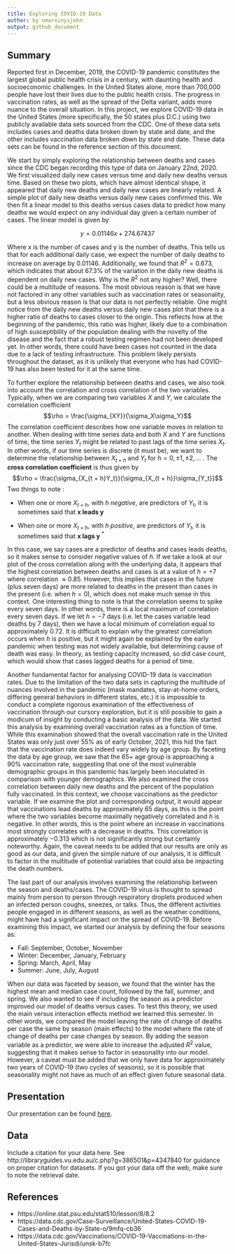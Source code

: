```yaml
---
title: Exploring COVID-19 Data
author: by omarxinyijohn
output: github_document
---
```


## Summary

Reported first in December, 2019, the COVID-19 pandemic constitutes the largest global public health crisis in a century, with daunting health and socioeconomic challenges. In the United States alone, more than 700,000 people have lost their lives due to the public health crisis. The progress in vaccination rates, as well as the spread of the Delta variant, adds more nuance to the overall situation. In this project, we explore COVID-19 data in the United States (more specifically, the 50 states plus D.C.) using two publicly available data sets sourced from the CDC. One of these data sets includes cases and deaths data broken down by state and date, and the other includes vaccination data broken down by state and date. These data sets can be found in the reference section of this document. 

We start by simply exploring the relationship between deaths and cases since the CDC began recording this type of data on January 22nd, 2020. We first visualized daily new cases versus time and daily new deaths versus time. Based on these two plots, which have almost identical shape, it appeared that daily new deaths and daily new cases are linearly related. A simple plot of daily new deaths versus daily new cases confirmed this. We then fit a linear model to this deaths versus cases data to predict how many deaths we would expect on any individual day given a certain number of cases. The linear model is given by 

$$y = 0.01146x + 274.67437$$

Where x is the number of cases and y is the number of deaths. This tells us that for each additional daily case, we expect the number of daily deaths to increase on average by 0.01146. Additionally, we found that $R^2 = 0.673$, which indicates that about 67.3% of the variation in the daily new deaths is dependent on daily new cases. Why is the $R^2$ not any higher? Well, there could be a multitude of reasons. The most obvious reason is that we have not factored in any other variables such as vaccination rates or seasonality, but a less obvious reason is that our data is not perfectly reliable. One might notice from the daily new deaths versus daily new cases plot that there is a higher ratio of deaths to cases closer to the origin. This reflects how at the beginning of the pandemic, this ratio was higher, likely due to a combination of high susceptibility of the population dealing with the novelty of the disease and the fact that a robust testing regimen had not been developed yet. In other words, there could have been cases not counted in the data due to a lack of testing infrastructure. This problem likely persists throughout the dataset, as it is unlikely that everyone who has had COVID-19 has also been tested for it at the same time. 

To further explore the relationship between deaths and cases, we also took into account the correlation and cross correlation of the two variables. Typically, when we are comparing two variables $X$ and $Y$, we calculate the correlation coefficient
$$\rho = \frac{\sigma_{XY}}{\sigma_X\sigma_Y}$$ 
The correlation coefficient describes how one variable moves in relation to 
another. When dealing with time series data and both $X$ and $Y$ 
are functions of time, the time series $Y_t$ might be related to past lags of 
the time series $X_t$. In other words, if our time series is discrete 
(it must be), we want to determine the relationship between $X_{t + h}$ and
$Y_t$ for $h = 0, \pm 1, \pm 2, ...$ . The **cross correlation coefficient** is 
thus given by 
$$\rho = \frac{\sigma_{X_{t + h}Y_t}}{\sigma_{X_{t + h}}\sigma_{Y_t}}$$ 
Two things to note :

- When one or more $X_{t + h}$, with $h$ *negative*, are predictors of $Y_t$, 
it is sometimes said that **x leads y**

- When one or more $X_{t + h}$, with $h$ *positive*, are predictors of $Y_t$, 
it is sometimes said that **x lags y** $^*$

In this case, we say cases are a predictor of deaths and cases leads deaths, so it makes sense to consider negative values of $h$. If we take a look at our plot of the cross correlation along with the underlying data, it appears that the highest correlation between deaths and cases is at a value of $h = +7$ where correlation $\approx 0.85$. However, this implies that cases in the future (plus seven days) are more related to deaths in the present than cases in the present (i.e. when $h = 0$), which does not make much sense in this context. One interesting thing to note is that the correlation seems to spike every seven days. In other words, there is a local maximum of correlation every seven days. If we let $h = -7$ days (i.e. let the cases variable lead deaths by 7 days), then we have a local minimum of correlation equal to approximately $0.72$. It is difficult to explain why the greatest correlation occurs when $h$ is positive, but it might again be explained by the early pandemic when testing was not widely available, but determining cause of death was easy. In theory, as testing capacity increased, so did case count, which would show that cases lagged deaths for a period of time. 

Another fundamental factor for analysing COVID-19 data is vaccination rates. Due to the limitation of the two data sets in capturing the multitude of nuances involved in the pandemic (mask mandates, stay-at-home orders, differing general behaviors in different states, etc.) it is impossible to conduct a complete rigorous examination of the effectiveness of vaccination through our cursory exploration, but it is still possible to gain a modicum of insight by conducting a basic analysis of the data. We started this analysis by examining overall vaccination rates as a function of time. While this examination showed that the overall vaccination rate in the United States was only just over 55% as of early October, 2021, this hid the fact that the vaccination rate does indeed vary widely by age group. By faceting the data by age group, we saw that the 65+ age group is approaching a 90% vaccination rate, suggesting that one of the most vulnerable demographic groups in this pandemic has largely been inoculated in comparison with younger demographics. We also examined the cross correlation between daily new deaths and the percent of the population fully vaccinated. In this context, we choose vaccinations as the predictor variable. If we examine the plot and corresponding output, it would appear that vaccinations lead deaths by approximately 65 days, as this is the point where the two variables become maximally negatively correlated and $h$ is negative. In other words, this is the point where an increase in vaccinations most strongly correlates with a decrease in deaths. This correlation is approximately $-0.313$ which is not significantly strong but certainly noteworthy. Again, the caveat needs to be added that our results are only as good as our data, and given the simple nature of our analysis, it is difficult to factor in the multitude of potential variables that could also be impacting the death numbers. 

The last part of our analysis involves examining the relationship between the season and deaths/cases. The COVID-19 virus is thought to spread mainly from person to person through respiratory droplets produced when an infected person coughs, sneezes, or talks. Thus, the different activities people engaged in in different seasons, as well as the weather conditions, might have had a significant impact on the spread of COVID-19. Before examining this impact, we started our analysis by defining the four seasons as:

- Fall: September, October, November
- Winter: December, January, February
- Spring: March, April, May
- Summer: June, July, August
 
When our data was faceted by season, we found that the winter has the highest mean and median case count, followed by the fall, summer, and spring. We also wanted to see if including the season as a predictor improved our model of deaths versus cases. To test this theory, we used the main versus interaction effects method we learned this semester. In other words, we compared the model leaving the rate of change of deaths per case the same by season (main effects) to the model where the rate of change of deaths per case changes by season. By adding the season variable as a predictor, we were able to increase the adjusted $R^2$ value, suggesting that it makes sense to factor in seasonality into our model. However, a caveat must be added that we only have data for approximately two years of COVID-19 (two cycles of seasons), so it is possible that seasonality might not have as much of an effect given future seasonal data. 

## Presentation

Our presentation can be found [here](presentation/presentation.html).

## Data 

Include a citation for your data here. 
See http://libraryguides.vu.edu.au/c.php?g=386501&p=4347840 for guidance on proper citation for datasets. 
If you got your data off the web, make sure to note the retrieval date.

## References

- https://online.stat.psu.edu/stat510/lesson/8/8.2
- https://data.cdc.gov/Case-Surveillance/United-States-COVID-19-Cases-and-Deaths-by-State-o/9mfq-cb36
- https://data.cdc.gov/Vaccinations/COVID-19-Vaccinations-in-the-United-States-Jurisdi/unsk-b7fc

